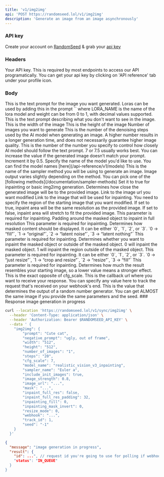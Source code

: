 ```yaml
---
title: 'v1/img2img'
api: 'POST https://randomseed.lol/v1/img2img'
description: 'Generate an image from an image asynchronously'
---
```

### API key

Create your account on [RandomSeed](https://randomseed.co/signup) & grab your [api key](https://randomseed.co/api-reference/integrate)

### Headers

<ParamField header="Authorization" type="string">
  Your API key. This is required by most endpoints to access our API programatically. You can get your api key by clicking on 'API reference' tab under your profile icon.
</ParamField>

### Body

<ParamField body="prompt" type="string" required>
  This is the text prompt for the image you want generated. Loras can be used by adding this in the prompt `<lora:LORA_NAME:weight>` where LORA_NAME is the name of the lora model and weight can be from 0 to 1, with decimal values supported.
</ParamField>

<ParamField body="negative_prompt" type="string" default="">
  This is the text prompt describing what you don't want to see in the image.
</ParamField>

<ParamField body="width" type="string" default="512">
  This is the width of the image
</ParamField>

<ParamField body="height" type="string" default="512">
  This is the height of the image
</ParamField>

<ParamField body="number_of_images" type="string" default="1">
  Number of images you want to generate
</ParamField>

<ParamField body="steps" type="string" default="50">
  This is the number of the denoising steps used by the AI model when generating an image. A higher number results in a longer generation time, and does not necessarily guarantee higher image quality.
</ParamField>

<ParamField body="cfg_scale" type="float" default="7.0">
  This is the number of the number you specify to control how closely AI model should follow the text prompt. 7 or 7.5 usually works best. You can increase the value if the generated image doesn’t match your prompt. Increment it by 0.5.
</ParamField>

<ParamField body="model_name" type="string" required>
  Specify the name of the model you'd like to use. You can find the model names [here](/api-reference/v1/models)
</ParamField>

<ParamField body="sampler_name" type="string" required>
  This is the name of the sampler method you will be using to generate an image. Image output varies slightly depending on the method.
  You can pick one of the [following methods](/documentation/sampler-methods)
</ParamField>

<ParamField body="include_init_images" type="boolean" default="true">
  Set it to true for inpainting or basic img2img generation.
</ParamField>

<ParamField body="image_strength" type="float" default="0.7">
  Determines how close the generated image will be to the provided image.
</ParamField>

<ParamField body="image_url" type="string" required>
  Link to the image url you want modified
</ParamField>
<ParamField body="mask" type="string">
  Link to the image that will be used for inpainting. You need to specify the region of the starting image that you want modified.
</ParamField>
<ParamField body="inpaint_full_res" type="boolean" default="false">
  If set to true, inpaint area will be the same resolution as the provided image. If set to false, inpaint area will stretch to fit the provided image. This parameter is required for inpainting.
</ParamField>
<ParamField body="inpaint_full_res_padding" type="integer" default="32">
  Padding around the masked object to inpaint in full resolution This parameter is required for inpainting.
</ParamField>
<ParamField body="inpainting_fill" type="integer" default="1">
  Determines how masked content should be displayed. It can be either `0`, `1`, `2`, or `3`. `0 -> “fill”`, `1 -> “original”`, `2 -> “latent noise”`, `3 -> “latent nothing”`
  This parameter is required for inpainting.
</ParamField>
<ParamField body="inpainting_mask_invert" type="integer" default="0">
  Determines whether you want to inpaint the masked object or outside of the masked object. 0 will inpaint the masked object. 1 will inpaint the region outside of the masked object. This parameter is required for inpainting.
</ParamField>
<ParamField body="resize_mode" type="integer" default="1">
  It can be either `0`, `1`, `2`, or `3`. `0 -> “just resize”`, `1 -> “crop and resize”`, `2 -> “resize”`, `3 -> “fill”`
  This parameter is required for inpainting.
</ParamField>
<ParamField body="image_cfg_scale" type="float" default="0.7">
  Determines how much the result resembles your starting image, so a lower value means a stronger effect. This is the exact opposite of cfg_scale.
</ParamField>
<ParamField body="webhook" type="string" required>
  This is the callback url where you want to receive your response.
</ParamField>

<ParamField body="track_id" type="string">
  You can specify any value here to track the request that's received on your webhook's end.
</ParamField>

<ParamField body="seed" type="string" default="-1">
  This is the value that determines the output of a random number generator. You can get ALMOST the same image if you provide the same parameters and the seed.
</ParamField>
### Response

<ResponseField name="message" type="string">
  image generation in progress
</ResponseField>

<RequestExample>

```bash Example Request
curl --location 'https://randomseed.lol/v1/sync/img2img' \
  --header 'Content-Type: application/json' \
  --header 'Authorization: Bearer $RANDOMSEED_API_KEY' \
  --data ' {
    "img2img": {
        "prompt": "Cute cat",
        "negative_prompt": "ugly, out of frame",
        "width": "512",
        "height": "512",
        "number_of_images": "1",
        "steps": "20",
        "cfg_scale": 7,
        "model_name": "realistic_vision_v3_inpainting",
        "sampler_name": "Euler a",
        "include_init_images": true,
        "image_strength": 0.8,
        "image_url": "...",
        "mask": "...",
        "inpaint_full_res": false,
        "inpaint_full_res_padding": 32,
        "inpainting_fill": 0,
        "inpainting_mask_invert": 0,
        "resize_mode": 0,
        "webhook": "...",
        "track_id": 1,
        "seed": "-1"
    }
  }'
```

</RequestExample>

<ResponseExample>

```json Response
{
  "message": "image generation in progress",
  "result": {
    "id": ...", // request id you're going to use for polling if webhook url is not provided
    "status": "IN_QUEUE"
  }
}
```
</ResponseExample>
